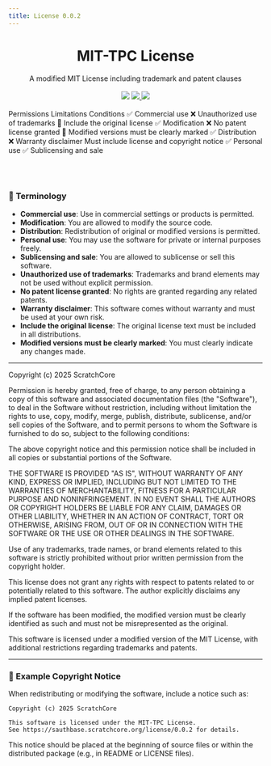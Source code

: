 ```yaml
---
title: License 0.0.2
---
```



<h1
  align="center"
  className="x:tracking-tight x:text-slate-900 x:dark:text-slate-100 x:font-bold x:mt-2 x:text-4xl"
>
  MIT-TPC License
</h1>

<div align="center" className="mt-6">
  A modified MIT License including trademark and patent clauses
</div>

<br />

<div
  align="center"
  className="flex flex-warp justify-center items-center gap-2 w-fit mx-auto"
>
  <a>
    <img src="https://img.shields.io/badge/Version-0.0.2-blue" />
  </a>
  <a href="https://github.com/toakiryu" target="_blank">
    <img src="https://img.shields.io/badge/Author-Toa%20Kiryu-blue" />
  </a>
  <a>
    <img src="https://img.shields.io/badge/Last%20Updated-2025\\06\\09-blue" />
  </a>
</div>

<br />

<Table className="w-fit max-w-full mx-auto">
  <thead>
    <Table.Tr>
      <Table.Th>Permissions</Table.Th>
      <Table.Th>Limitations</Table.Th>
      <Table.Th>Conditions</Table.Th>
    </Table.Tr>
  </thead>
  <tbody>
    <Table.Tr>
      <Table.Td>✅ Commercial use</Table.Td>
      <Table.Td>❌ Unauthorized use of trademarks</Table.Td>
      <Table.Td>📜 Include the original license</Table.Td>
    </Table.Tr>
    <Table.Tr>
      <Table.Td>✅ Modification</Table.Td>
      <Table.Td>❌ No patent license granted</Table.Td>
      <Table.Td>📛 Modified versions must be clearly marked</Table.Td>
    </Table.Tr>
    <Table.Tr>
      <Table.Td>✅ Distribution</Table.Td>
      <Table.Td>❌ Warranty disclaimer</Table.Td>
      <Table.Td>Must include license and copyright notice</Table.Td>
    </Table.Tr>
    <Table.Tr>
      <Table.Td>✅ Personal use</Table.Td>
      <Table.Td />
      <Table.Td />
    </Table.Tr>
    <Table.Tr>
      <Table.Td>✅ Sublicensing and sale</Table.Td>
      <Table.Td />
      <Table.Td />
    </Table.Tr>
  </tbody>
</Table>

<br />

### 📖 Terminology

- **Commercial use**: Use in commercial settings or products is permitted.
- **Modification**: You are allowed to modify the source code.
- **Distribution**: Redistribution of original or modified versions is permitted.
- **Personal use**: You may use the software for private or internal purposes freely.
- **Sublicensing and sale**: You are allowed to sublicense or sell this software.
- **Unauthorized use of trademarks**: Trademarks and brand elements may not be used without explicit permission.
- **No patent license granted**: No rights are granted regarding any related patents.
- **Warranty disclaimer**: This software comes without warranty and must be used at your own risk.
- **Include the original license**: The original license text must be included in all distributions.
- **Modified versions must be clearly marked**: You must clearly indicate any changes made.

---

Copyright (c) 2025 ScratchCore

Permission is hereby granted, free of charge, to any person obtaining a copy
of this software and associated documentation files (the "Software"), to deal
in the Software without restriction, including without limitation the rights
to use, copy, modify, merge, publish, distribute, sublicense, and/or sell
copies of the Software, and to permit persons to whom the Software is
furnished to do so, subject to the following conditions:

The above copyright notice and this permission notice shall be included in
all copies or substantial portions of the Software.

THE SOFTWARE IS PROVIDED "AS IS", WITHOUT WARRANTY OF ANY KIND, EXPRESS OR
IMPLIED, INCLUDING BUT NOT LIMITED TO THE WARRANTIES OF MERCHANTABILITY,
FITNESS FOR A PARTICULAR PURPOSE AND NONINFRINGEMENT. IN NO EVENT SHALL THE
AUTHORS OR COPYRIGHT HOLDERS BE LIABLE FOR ANY CLAIM, DAMAGES OR OTHER
LIABILITY, WHETHER IN AN ACTION OF CONTRACT, TORT OR OTHERWISE, ARISING FROM,
OUT OF OR IN CONNECTION WITH THE SOFTWARE OR THE USE OR OTHER DEALINGS IN THE
SOFTWARE.

Use of any trademarks, trade names, or brand elements related to this software
is strictly prohibited without prior written permission from the copyright
holder.

This license does not grant any rights with respect to patents related to or
potentially related to this software. The author explicitly disclaims any
implied patent licenses.

If the software has been modified, the modified version must be clearly
identified as such and must not be misrepresented as the original.

This software is licensed under a modified version of the MIT License, with
additional restrictions regarding trademarks and patents.

---

### 📌 Example Copyright Notice

When redistributing or modifying the software, include a notice such as:

```
Copyright (c) 2025 ScratchCore

This software is licensed under the MIT-TPC License.
See https://sauthbase.scratchcore.org/license/0.0.2 for details.
```

This notice should be placed at the beginning of source files or within the distributed package (e.g., in README or LICENSE files).
